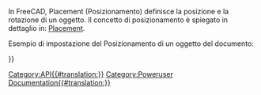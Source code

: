 <languages/>
{{VeryImportantMessage|(Ottobre 2019) Non modificare queste pagine. Le informazioni sono incomplete e obsolete. Per l'API più recente, consultare la [https://www.freecad.org/api documentazione API autogenerata] o generare la documentazione autonomamente. Vedere [[Source documentation/it|Documentazione del codice sorgente]].}}

In FreeCAD, Placement (Posizionamento) definisce la posizione e la rotazione di un oggetto. Il concetto di posizionamento è spiegato in dettaglio in: [[Placement/it|Placement]].

Esempio di impostazione del Posizionamento di un oggetto del documento: 
{{Code|code=
myObj = FreeCAD.ActiveDocument.ActiveObject
pl = FreeCAD.Placement()
pl.move(FreeCAD.Vector(2,0,0))
myObj.Placement = pl
}}

{{APIClass|Placement| ) o (Placement) o (Matrix) o (Base, Rotation) o (Base,Rotation,Center) o (Base,Axis,Angle|costruisce un Placement, vuoto o con gli argomenti dati, o come una copia di un Placement dato.}}
{{APIProperty|Base|un vettore che rappresenta la posizione di Placement.}}
{{APIProperty|Rotation|un quaternione che rappresenta la rotazione di Placement.}}
{{APIFunction|inverse| |calcola la posizione inversa|un placement.}}
{{APIFunction|move|Vector|sposta il posizionamento lungo il vettore dato|nulla}}
{{APIFunction|multVec|Vector|applica il Placement al vettore data|il vettore risultante.}}
{{APIFunction|multiply|Placement|moltiplica questo Placement con un'altra|il placement risultante.}}
{{APIFunction|toMatrix| | |una matrice che rappresenta la trasformazione del Placement.}}

{{Userdocnavi{{#translation:}}}}
[[Category:API{{#translation:}}]]
[[Category:Poweruser Documentation{{#translation:}}]]
{{clear}}